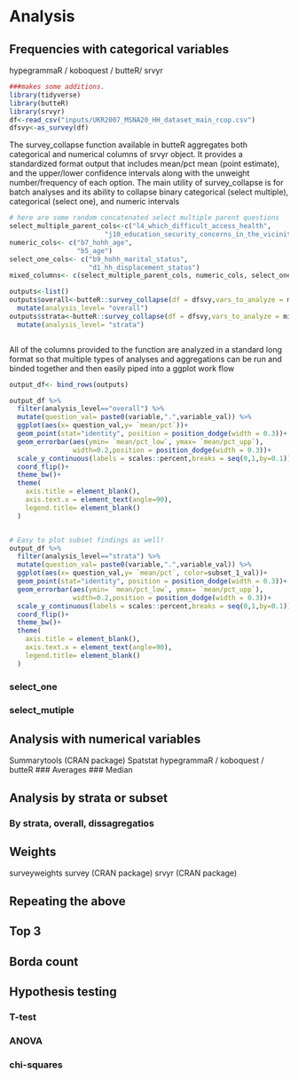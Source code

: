 # Analysis

## Frequencies with categorical variables
hypegrammaR / koboquest / butteR/ srvyr



```r
###makes some additions. 
library(tidyverse)
library(butteR)
library(srvyr)
df<-read_csv("inputs/UKR2007_MSNA20_HH_dataset_main_rcop.csv")
dfsvy<-as_survey(df)
```
The survey_collapse function available in butteR aggregates both categorical and numerical columns of srvyr object. It provides a standardized format output that includes mean/pct mean (point estimate), and the upper/lower confidence intervals along with the unweight number/frequency of each option. The main utility of survey_collapse is for batch analyses and its ability to collapse binary categorical (select multiple), categorical (select one), and numeric intervals

```r
# here are some random concatenated select multiple parent questions
select_multiple_parent_cols<-c("l4_which_difficult_access_health",
                        "j10_education_security_concerns_in_the_vicinity_of_facility")
numeric_cols<- c("b7_hohh_age",
                 "b5_age")
select_one_cols<- c("b9_hohh_marital_status",
                    "d1_hh_displacement_status")
mixed_columns<- c(select_multiple_parent_cols, numeric_cols, select_one_cols)

outputs<-list()
outputs$overall<-butteR::survey_collapse(df = dfsvy,vars_to_analyze = mixed_columns) %>% 
  mutate(analysis_level= "overall")
outputs$strata<-butteR::survey_collapse(df = dfsvy,vars_to_analyze = mixed_columns,disag = "strata") %>% 
  mutate(analysis_level= "strata")



```

All of the columns provided to the function are analyzed in a standard long format so that multiple types of analyses and aggregations can be run and binded together and then easily piped into a ggplot work flow

```r
output_df<- bind_rows(outputs)

output_df %>% 
  filter(analysis_level=="overall") %>% 
  mutate(question_val= paste0(variable,".",variable_val)) %>% 
  ggplot(aes(x= question_val,y= `mean/pct`))+
  geom_point(stat="identity", position = position_dodge(width = 0.3))+
  geom_errorbar(aes(ymin= `mean/pct_low`, ymax= `mean/pct_upp`), 
                width=0.2,position = position_dodge(width = 0.3))+
  scale_y_continuous(labels = scales::percent,breaks = seq(0,1,by=0.1))+
  coord_flip()+
  theme_bw()+
  theme(
    axis.title = element_blank(),
    axis.text.x = element_text(angle=90),
    legend.title= element_blank()
  ) 


# Easy to plot subset findings as well!
output_df %>% 
  filter(analysis_level=="strata") %>% 
  mutate(question_val= paste0(variable,".",variable_val)) %>% 
  ggplot(aes(x= question_val,y= `mean/pct`, color=subset_1_val))+
  geom_point(stat="identity", position = position_dodge(width = 0.3))+
  geom_errorbar(aes(ymin= `mean/pct_low`, ymax= `mean/pct_upp`), 
                width=0.2,position = position_dodge(width = 0.3))+
  scale_y_continuous(labels = scales::percent,breaks = seq(0,1,by=0.1))+
  coord_flip()+
  theme_bw()+
  theme(
    axis.title = element_blank(),
    axis.text.x = element_text(angle=90),
    legend.title= element_blank()
  ) 


```

### select_one 
### select_mutiple

## Analysis with numerical variables
Summarytools (CRAN package)
Spatstat
hypegrammaR / koboquest / butteR
### Averages
### Median

## Analysis by strata or subset
### By strata, overall, dissagregatios

## Weights
surveyweights
survey (CRAN package)
srvyr (CRAN package)

## Repeating the above

## Top 3

## Borda count

## Hypothesis testing
### T-test
### ANOVA
### chi-squares


